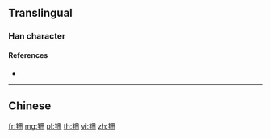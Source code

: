 {{character info/new}}
{{also|鈿}}
==Translingual==

===Han character===
{{Han char|rn=167|rad=钅|as=05|sn=10|four=|canj=CW,OPW,XCW|ids=⿰钅田}}

====References====
* {{Han ref|kx=1328.061|hdz=64186.040|uh=94BF|ud=38079}}

----

==Chinese==
{{zh-see|鈿}}

[[fr:钿]]
[[mg:钿]]
[[pl:钿]]
[[th:钿]]
[[vi:钿]]
[[zh:钿]]